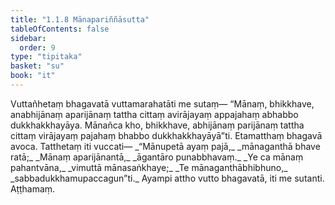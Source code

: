 ```yaml
---
title: "1.1.8 Mānapariññāsutta"
tableOfContents: false
sidebar:
  order: 9
type: "tipitaka"
basket: "su"
book: "it"
---
```



<DynamicBreadcrumb />

<Division number="8" book="it" bookNo="18" page="198">

<Paragraph number="37" book="it">
Vuttañhetaṃ bhagavatā vuttamarahatāti me sutaṃ—
</Paragraph>

<Paragraph number="38" book="it">
“Mānaṃ, bhikkhave, anabhijānaṃ aparijānaṃ tattha cittaṃ avirājayaṃ appajahaṃ abhabbo dukkhakkhayāya. Mānañca kho, bhikkhave, abhijānaṃ parijānaṃ tattha cittaṃ virājayaṃ pajahaṃ bhabbo dukkhakkhayāyā”ti. Etamatthaṃ bhagavā avoca. Tatthetaṃ iti vuccati—
</Paragraph>

<Paragraph number="39" type="verses" book="it">
_“Mānupetā ayaṃ pajā,_  
_mānaganthā bhave ratā;_  
_Mānaṃ aparijānantā,_  
_āgantāro punabbhavaṃ._  

</Paragraph>

<Paragraph number="40" type="verses" book="it">
_Ye ca mānaṃ pahantvāna,_  
_vimuttā mānasaṅkhaye;_  
_Te mānaganthābhibhuno,_  
_sabbadukkhamupaccagun”ti._  

</Paragraph>

<Paragraph number="41" book="it">
Ayampi attho vutto bhagavatā, iti me sutanti.

</Paragraph>
</Division>

<Paragraph number="42" type="center" book="it">
Aṭṭhamaṃ.
</Paragraph>